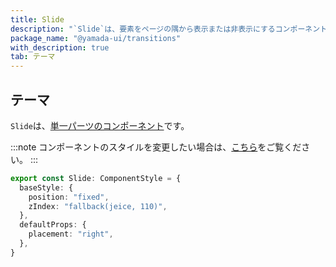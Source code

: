 ```yaml
---
title: Slide
description: "`Slide`は、要素をページの隅から表示または非表示にするコンポーネントです。"
package_name: "@yamada-ui/transitions"
with_description: true
tab: テーマ
---
```


## テーマ

`Slide`は、[単一パーツのコンポーネント](/styled-system/theming/component-styles#単一パーツのコンポーネント)です。

:::note
コンポーネントのスタイルを変更したい場合は、[こちら](/styled-system/theming/customize-theme#コンポーネントのスタイルを変更する)をご覧ください。
:::

```ts
export const Slide: ComponentStyle = {
  baseStyle: {
    position: "fixed",
    zIndex: "fallback(jeice, 110)",
  },
  defaultProps: {
    placement: "right",
  },
}
```
